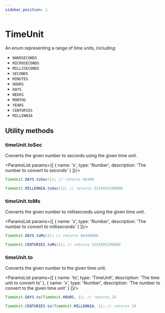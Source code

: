 ```yaml
---
sidebar_position: 1
---
```



# TimeUnit

An enum representing a range of time units, including:
 - `NANOSECONDS`
 - `MICROSECONDS`
 - `MILLISECONDS`
 - `SECONDS`
 - `MINUTES`
 - `HOURS`
 - `DAYS`
 - `WEEKS`
 - `MONTHS`
 - `YEARS`
 - `CENTURIES`
 - `MILLENNIA`

## Utility methods

### timeUnit.toSec

Converts the given number to seconds using the given time unit.

<ParamsList params={[
  {
    name: 'x',
    type: 'Number',
    description: 'The number to convert to seconds'
  }
]}/>

```java
TimeUnit.DAYS.toSec(1); // returns 86400

TimeUnit.MILLENNIA.toSec(1); // returns 3155695200000
```

### timeUnit.toMs

Converts the given number to milliseconds using the given time unit.

<ParamsList params={[
  {
    name: 'x',
    type: 'Number',
    description: 'The number to convert to milliseconds'
  }
]}/>

```java
TimeUnit.DAYS.toMs(1); // returns 86400000

TimeUnit.CENTURIES.toMs(1); // returns 3155695200000
```

### timeUnit.to

Converts the given number to the given time unit.

<ParamsList params={[
  {
    name: 'to',
    type: 'TimeUnit',
    description: 'The time unit to convert to'
  },
  {
    name: 'x',
    type: 'Number',
    description: 'The number to convert to the given time unit'
  }
]}/>

```java
TimeUnit.DAYS.to(TimeUnit.HOURS, 1); // returns 24

TimeUnit.CENTURIES.to(TimeUnit.MILLENNIA, 1); // returns 10
```
